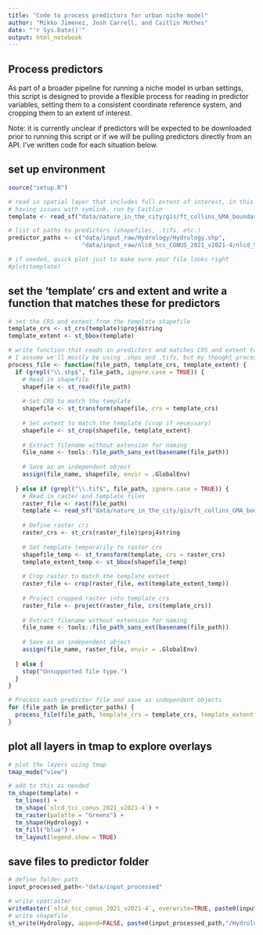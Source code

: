 ```yaml
---
title: "Code to process predictors for urban niche model"
author: "Mikko Jimenez, Josh Carrell, and Caitlin Mothes"
date: "'r Sys.Date()'"
output: html_notebook
---
```


## Process predictors

As part of a broader pipeline for running a niche model in urban settings, this script is designed to provide a flexible process for reading in predictor variables, setting them to a consistent coordinate reference system, and cropping them to an extent of interest. 

Note: it is currently unclear if predictors will be expected to be downloaded prior to running this script or if we will be pulling predictors directly from an API. I've written code for each situation below. 

## set up environment
```r
source("setup.R")

# read in spatial layer that includes full extent of interest, in this case a boundary .shp
# having issues with symlink, run by Caitlin
template <- read_sf("data/nature_in_the_city/gis/ft_collins_GMA_boundary.shp")

# list of paths to predictors (shapefiles, .tifs, etc.)
predictor_paths <- c("data/input_raw/Hydrology/Hydrology.shp",
                     "data/input_raw/nlcd_tcc_CONUS_2021_v2021-4/nlcd_tcc_conus_2021_v2021-4.tif")

# if needed, quick plot just to make sure your file looks right
#plot(template)
```

## set the 'template' crs and extent and write a function that matches these for predictors
```r
# set the CRS and extent from the template shapefile
template_crs <- st_crs(template)$proj4string
template_extent <- st_bbox(template)

# write function that reads in predictors and matches CRS and extent to the template
# I assume we'll mostly be using .shps and .tifs, but my thought process is that we can add to this function if other file types come along 
process_file <- function(file_path, template_crs, template_extent) {
  if (grepl("\\.shp$", file_path, ignore.case = TRUE)) {
    # Read in shapefile
    shapefile <- st_read(file_path)
    
    # Set CRS to match the template
    shapefile <- st_transform(shapefile, crs = template_crs)
    
    # Set extent to match the template (crop if necessary)
    shapefile <- st_crop(shapefile, template_extent)
    
    # Extract filename without extension for naming
    file_name <- tools::file_path_sans_ext(basename(file_path))
    
    # Save as an independent object
    assign(file_name, shapefile, envir = .GlobalEnv)
    
  } else if (grepl("\\.tif$", file_path, ignore.case = TRUE)) {
    # Read in raster and template files
    raster_file <- rast(file_path)
    template <- read_sf("data/nature_in_the_city/gis/ft_collins_GMA_boundary.shp")
    
    # Define raster crs
    raster_crs <- st_crs(raster_file)$proj4string
    
    # Set template temporarily to raster crs
    shapefile_temp <- st_transform(template, crs = raster_crs)
    template_extent_temp <- st_bbox(shapefile_temp)
    
    # Crop raster to match the template extent
    raster_file <- crop(raster_file, ext(template_extent_temp))
    
    # Project cropped raster into template crs
    raster_file <- project(raster_file, crs(template_crs))
    
    # Extract filename without extension for naming
    file_name <- tools::file_path_sans_ext(basename(file_path))
    
    # Save as an independent object
    assign(file_name, raster_file, envir = .GlobalEnv)
    
  } else {
    stop("Unsupported file type.")
  }
}

# Process each predictor file and save as independent objects
for (file_path in predictor_paths) {
  process_file(file_path, template_crs = template_crs, template_extent = template_extent)
}
```

## plot all layers in tmap to explore overlays 
```r
# plot the layers using tmap
tmap_mode("view")

# add to this as needed
tm_shape(template) +
  tm_lines() +  
  tm_shape(`nlcd_tcc_conus_2021_v2021-4`) +
  tm_raster(palette = "Greens") +  
  tm_shape(Hydrology) +
  tm_fill("blue") +  
  tm_layout(legend.show = TRUE) 
```

## save files to predictor folder
```r
# define folder path
input_processed_path<-"data/input_processed"

# write spatraster
writeRaster(`nlcd_tcc_conus_2021_v2021-4`, overwrite=TRUE, paste0(input_processed_path,"/nlcd_tcc_conus_2021_v2021.tif"))
# write shapefile
st_write(Hydrology, append=FALSE, paste0(input_processed_path,"/Hydrology.shp"))
```


